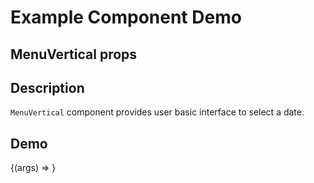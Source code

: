 
<Meta title="Example/MenuVertical" component={MenuVertical} />

# Example Component Demo

## MenuVertical props
<Props of={MenuVertical} />

## Description

`MenuVertical` component provides user basic interface to select a date.

## Demo

<Canvas>
  <Story name="AntD MenuVertical">
    {(args) => <MenuVertical {...args} />}
  </Story>
</Canvas>